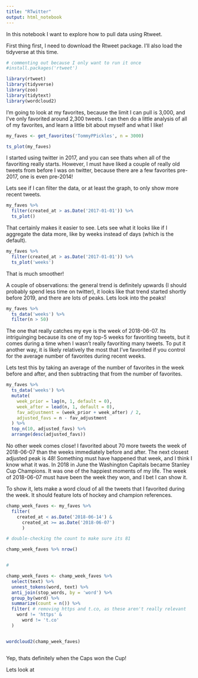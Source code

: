 ```yaml
---
title: "RTwitter"
output: html_notebook
---
```


In this notebook I want to explore how to pull data using Rtweet. 

First thing first, I need to download the Rtweet package. I'll also load the tidyverse at this time. 

```r

# commenting out because I only want to run it once
#install.packages('rtweet')

library(rtweet)
library(tidyverse)
library(zoo)
library(tidytext)
library(wordcloud2)

```



I'm going to look at my favorites, because the limit I can pull is 3,000, and I've only favorited around 2,300 tweets. I can then do a little analysis of all of my favorites, and learn a little bit about myself and what I like!


```r

my_faves <- get_favorites('TommyPPickles', n = 3000)

ts_plot(my_faves)

```

I started using twitter in 2017, and you can see thats when all of the favoriting really starts. However, I must have liked a couple of really old tweets from before I was on twitter, because there are a few favorites pre-2017, one is even pre-2014!

Lets see if I can filter the data, or at least the graph, to only show more recent tweets. 

```r

my_faves %>% 
  filter(created_at > as.Date('2017-01-01')) %>% 
  ts_plot()

```


That certainly makes it easier to see. Lets see what it looks like if I aggregate the data more, like by weeks instead of days (which is the default). 

```r

my_faves %>% 
  filter(created_at > as.Date('2017-01-01')) %>% 
  ts_plot('weeks')

```


That is much smoother!

A couple of observations: the general trend is definitely upwards (I should probably spend less time on twitter), it looks like that trend started shortly before 2019, and there are lots of peaks. Lets look into the peaks!


```r

my_faves %>% 
  ts_data('weeks') %>% 
  filter(n > 50)

```


The one that really catches my eye is the week of 2018-06-07. Its intriguinging because its one of my top-5 weeks for favoriting tweets, but it comes during a time when I wasn't really favoriting many tweets. To put it another way, it is likely relatively the most that I've favorited if you control for the average number of favorites during recent weeks. 

Lets test this by taking an average of the number of favorites in the week before and after, and then subtracting that from the number of favorites. 

```r

my_faves %>% 
  ts_data('weeks') %>% 
  mutate(
    week_prior = lag(n, 1, default = 0), 
    week_after = lead(n, 1, default = 0),
    fav_adjustment = (week_prior + week_after) / 2, 
    adjusted_favs = n - fav_adjustment
  ) %>% 
  top_n(10, adjusted_favs) %>% 
  arrange(desc(adjusted_favs))

```



No other week comes close! I favorited about 70 more tweets the week of 2018-06-07 than the weeks immediately before and after. The next closest adjusted peak is 48! Something must have happened that week, and I think I know what it was. In 2018 in June the Washington Capitals became Stanley Cup Champions. It was one of the happiest moments of my life. The week of 2018-06-07 must have been the week they won, and I bet I can show it. 


To show it, lets make a word cloud of all the tweets that I favorited during the week. It should feature lots of hockey and champion references. 

```r


champ_week_faves <- my_faves %>% 
  filter(
    created_at < as.Date('2018-06-14') & 
      created_at >= as.Date('2018-06-07')
      )

# double-checking the count to make sure its 81

champ_week_faves %>% nrow()


# 

champ_week_faves <- champ_week_faves %>% 
  select(text) %>% 
  unnest_tokens(word, text) %>% 
  anti_join(stop_words, by = 'word') %>% 
  group_by(word) %>% 
  summarize(count = n()) %>% 
  filter( # removing https and t.co, as these aren't really relevant
    word != 'https' & 
      word != 't.co'
  )


wordcloud2(champ_week_faves)



```


Yep, thats definitely when the Caps won the Cup!


Lets look at

